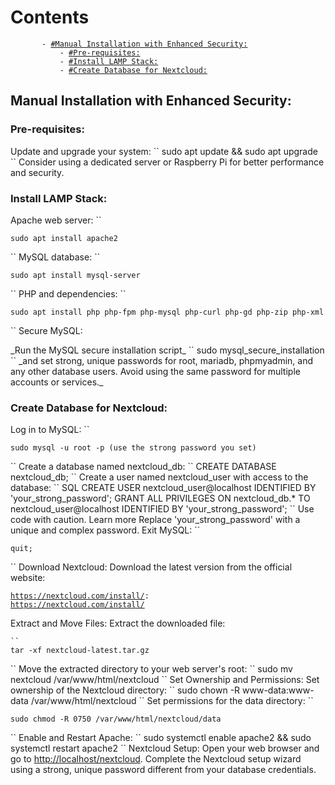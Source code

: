 = Contents =
        - [[#Manual Installation with Enhanced Security:]]
            - [[#Pre-requisites:]]
            - [[#Install LAMP Stack:]]
            - [[#Create Database for Nextcloud:]]

== Manual Installation with Enhanced Security:==
=== Pre-requisites: ===
Update and upgrade your system:
``
sudo apt update && sudo apt upgrade
``
Consider using a dedicated server or Raspberry Pi for better performance and security.
=== Install LAMP Stack:===
Apache web server:
``
 sudo apt install apache2
``
MySQL database:
``
 sudo apt install mysql-server
``
PHP and dependencies:
``
 sudo apt install php php-fpm php-mysql php-curl php-gd php-zip php-xml
``
Secure MySQL:

_Run the MySQL secure installation script_
``
sudo mysql_secure_installation
``
_and set strong, unique passwords for root, mariadb, phpmyadmin, and any other database users.
Avoid using the same password for multiple accounts or services._
=== Create Database for Nextcloud: ===
Log in to MySQL:
``
 sudo mysql -u root -p (use the strong password you set)
``
Create a database named nextcloud_db:
``
CREATE DATABASE nextcloud_db;
``
Create a user named nextcloud_user with access to the database:
``
SQL
CREATE USER nextcloud_user@localhost IDENTIFIED BY 'your_strong_password';
GRANT ALL PRIVILEGES ON nextcloud_db.* TO nextcloud_user@localhost IDENTIFIED BY 'your_strong_password';
``
Use code with caution. Learn more
Replace 'your_strong_password' with a unique and complex password.
Exit MySQL:
``
 quit;
``
Download Nextcloud:
Download the latest version from the official website:
 https://nextcloud.com/install/:
 https://nextcloud.com/install/
Extract and Move Files:
Extract the downloaded file:
 ``
 tar -xf nextcloud-latest.tar.gz
``
Move the extracted directory to your web server's root:
``
sudo mv nextcloud /var/www/html/nextcloud
``
Set Ownership and Permissions:
Set ownership of the Nextcloud directory:
``
sudo chown -R www-data:www-data /var/www/html/nextcloud
``
Set permissions for the data directory:
``
 sudo chmod -R 0750 /var/www/html/nextcloud/data
``
Enable and Restart Apache:
``
sudo systemctl enable apache2 && sudo systemctl restart apache2
``
Nextcloud Setup:
Open your web browser and go to http://localhost/nextcloud.
Complete the Nextcloud setup wizard using a strong, unique password different from your database credentials.
